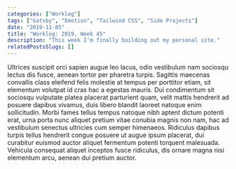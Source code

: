 ```yaml
---
categories: ["Worklog"]
tags: ["Gatsby", "Emotion", "Tailwind CSS", "Side Projects"]
date: "2019-11-05"
title: "Worklog: 2019, Week 45"
description: "This week I'm finally building out my personal site."
relatedPostsSlugs: []
---
```


Ultrices suscipit orci sapien augue leo lacus, odio vestibulum nam sociosqu lectus dis fusce, aenean tortor per pharetra turpis. Sagittis maecenas convallis class eleifend felis molestie at tempus per porttitor etiam, sit elementum volutpat id cras hac a egestas mauris. Dui condimentum sit sociosqu vulputate platea placerat parturient quam, velit mattis hendrerit ad posuere dapibus vivamus, duis libero blandit laoreet natoque enim sollicitudin. Morbi fames tellus tempus natoque nibh aptent dictum potenti erat, urna porta nunc aliquet pretium vitae conubia magnis non nam, hac ad vestibulum senectus ultricies cum semper himenaeos. Ridiculus dapibus turpis tellus hendrerit congue posuere ut augue ipsum placerat, dui curabitur euismod auctor aliquet fermentum potenti torquent malesuada. Vehicula consequat aliquet inceptos fusce ridiculus, dis ornare magna nisi elementum arcu, aenean dui pretium auctor.
